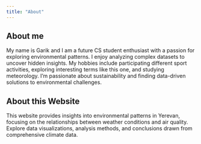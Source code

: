 ```yaml
---
title: "About"
---
```


## About me
My name is Garik and I am a  future CS student enthusiast with a passion for exploring environmental patterns. I enjoy analyzing complex datasets to uncover hidden insights. My hobbies include participating different sport activities, exploring interesting terms like this one, and studying meteorology. I'm passionate about sustainability and finding data-driven solutions to environmental challenges.


## About this Website

This website provides insights into environmental patterns in Yerevan, focusing on the relationships between weather conditions and air quality. Explore data visualizations, analysis methods, and conclusions drawn from comprehensive climate data.
